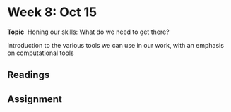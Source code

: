 # Week 8: Oct 15

**Topic** \ Honing our skills: What do we need to get there?

Introduction to the various tools we can use in our work, with an emphasis on computational tools

## Readings

## Assignment
